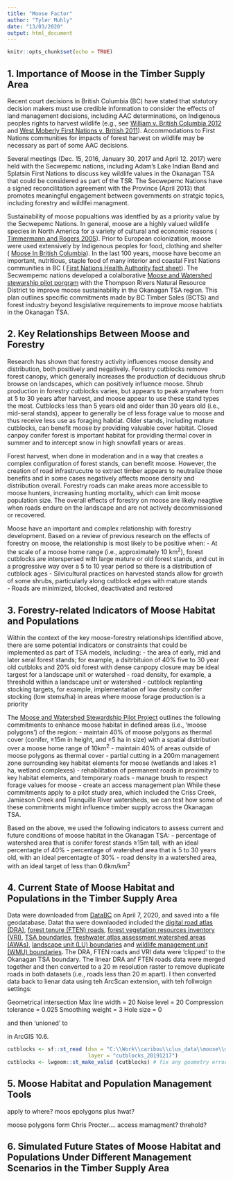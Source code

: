 ```yaml
---
title: "Moose Factor"
author: "Tyler Muhly"
date: "13/03/2020"
output: html_document
---
```


```r
knitr::opts_chunk$set(echo = TRUE)
```

## 1. Importance of Moose in the Timber Supply Area
Recent court decisions in British Columbia (BC) have stated that statutory decision makers must use credible information to consider the effects of land management decisions, including AAC determinations, on Indigenous peoples rights to harvest wildlife (e.g., see [William v. British Columbia 2012](https://www.bccourts.ca/jdb-txt/CA/12/02/2012BCCA0285.htm) and [West Moberly First Nations v. British 2011](https://www.bccourts.ca/jdb-txt/CA/11/02/2011BCCA0247.htm)). Accommodations to First Nations communities for impacts of forest harvest on wildlife may be necessary as part of some AAC decisions. 

Several meetings (Dec. 15, 2016, January 30, 2017 and April 12. 2017) were held with the Secwepemc nations, including Adam's Lake Indian Band and Splatsin First Nations to discuss key wildlife values in the Okanagan TSA that could be considered as part of the TSR. The Secwepemc Nations have a signed reconcilitation agreement with the Province (April 2013) that promotes meaningful engagement between governments on stratgic topics, including forestry and wildlfei managment. 

Sustainability of moose popualtions was identfied by as a priority value by the Secwepemc Nations. In general, moose are a highly valued wildlife species in North America for a variety of cultural and economic reasons ( [Timmermann and Rogers 2005](https://pdfs.semanticscholar.org/55d2/86e83dd7cae6da270c153858b3d1a98d89de.pdf)). Prior to European colonization, moose were used extensively by Indigenous peoples for food, clothing and shelter ( [Moose In British Columbia](http://www.env.gov.bc.ca/wld/documents/moose.pdf)). In the last 100 years, moose have become an important, nutritious, staple food of many interior and coastal First Nations communities in BC ( [First Nations Health Authority fact sheet](https://www.fnha.ca/Documents/Traditional_Food_Fact_Sheets.pdf)). The Secwempemc nations developed a colalborative [Moose and Watershed stewarship pilot porgram](https://www2.gov.bc.ca/gov/content/industry/forestry/managing-our-forest-resources/sustainable-forest-management-practices/moose-watershed-stewardship-pilot) with the Thompson Rivers Natural Resource District to improve moose sustainability in the Okanagan TSA region. This plan outlines specific commitments made by BC Timber Sales (BCTS) and forest industry beyond lesgislative requirements to improve moose habtiats in the Okanagan TSA. 

## 2. Key Relationships Between Moose and Forestry   
Research has shown that forestry activity influences moose density and distribution, both positively and negatively. Forestry cutblocks remove forest canopy, which generally increases the production of deciduous shrub browse on landscapes, which can positively influence moose. Shrub production in forestry cutblocks varies, but appears to peak anywhere from at 5 to 30 years after harvest, and moose appear to use these stand types the most. Cutblocks less than 5 years old and older than 30 years old (i.e., mid-seral stands), appear to generally be of less forage value to moose and thus receive less use as foraging habtiat. Older stands, including mature cutblocks, can benefit moose by providing valuable cover habitat. Closed canpoy conifer forest is important habitat for providing thermal cover in summer and to intercept snow in high snowfall years or areas. 

Forest harvest, when done in moderation and in a way that creates a complex configuration of forest stands, can benefit moose. However, the creation of road infrastrucutre to extract timber appears to neutralize those benefits and in some cases negatively affects moose density and distribution overall. Forestry roads can make areas more accessible to moose hunters, increasing hunting mortality, which can limit moose population size. The overall effects of forestry on moose are likely neagtive when roads endure on the landscape and are not actively decommissioned or recovered. 

Moose have an important and complex relationship with forestry development. Based on a review of previous research on the effects of forestry on moose, the relationship is most likely to be positive when:
  - At the scale of a moose home range (i.e., approximately 10 km^2^), forest cutblocks are interspersed with large mature or old forest stands, and cut in a progressive way over a 5 to 10 year period so there is a distribution of cutblock ages 
  - Silvicultural practices on harvested stands allow for growth of some shrubs, particularly along cutblock edges with mature stands   
  - Roads are minimized, blocked, deactivated and restored

## 3. Forestry-related Indicators of Moose Habitat and Populations
Within the context of the key moose-forestry relationships identified above, there are some potential indicators or constraints that could be implemented as part of TSA models, including: 
  - the area of early, mid and later seral forest stands; for example, a dsitrbituion of 40% five to 30 year old cutbloks and 20% old forest with dense canpopy closure may be ideal targest for a landscape unit or watershed 
  - road density, for example, a threshold within a landscape unit or watershed 
  - cutblock replanting stocking targets, for example, implementation of low density conifer stocking (low stems/ha) in areas where moose forage production is a priority 

The [Moose and Watershed Stewardship Pilot Project](https://www2.gov.bc.ca/assets/gov/farming-natural-resources-and-industry/forestry/stewardship/moose-and-watershed-stewardship-pilot/mwsp_final_plan_april_5_2016.pdf) outlines the following commitments to enhance moose habitat in defined areas (i.e., 'moose polygons') of the region:
  - maintain 40% of moose polygons as thermal cover (conifer, ≥15m in height, and ≥5 ha in size) with a spatial distribution over a moose home range of 10km^2^
  - maintain 40% of areas outside of moose polygons as thermal cover
  - partial cutting in a 200m management zone surrounding key habitat elements for moose (wetlands and lakes ≥1 ha, wetland complexes)
  - rehabilitation of permanent roads in proximity to key habitat elements, and temporary roads
  - manage brush to respect forage values for moose
  - create an access management plan
While these commitments apply to a pilot study area, which included the Criss Creek, Jamieson Creek and Tranquille River watersheds, we can test how some of these commitments might influence timber supply across the Okanagan TSA. 

Based on the above, we used the following indicators to assess current and future conditions of moose habitat in the Okanagan TSA:
  - percentage of watershed area that is conifer forest stands ≥15m tall, with an ideal percentagte of 40% 
  - percentage of watershed area that is 5 to 30 years old, with an ideal percentagte of 30%
  - road density in a watershed area, with an ideal target of less than 0.6km/km^2^ 

## 4. Current State of Moose Habitat and Populations in the Timber Supply Area

Data were downloaded from [DataBC](https://data.gov.bc.ca/) on April 7, 2020, and saved into a file geodatabase. Datat tha were downlaoded included the [digital road atlas (DRA)](https://catalogue.data.gov.bc.ca/dataset/digital-road-atlas-dra-master-partially-attributed-roads), [forest tenure (FTEN) roads](https://catalogue.data.gov.bc.ca/dataset/forest-tenure-road-segment-lines), [forest vegetation resources inventory (VRI)](https://catalogue.data.gov.bc.ca/dataset/vri-2019-forest-vegetation-composite-rank-1-layer-r1-), [TSA boundaries](https://catalogue.data.gov.bc.ca/dataset/fadm-timber-supply-area-tsa), [freshwater atlas assessment watershed areas (AWAs)](https://catalogue.data.gov.bc.ca/dataset/freshwater-atlas-assessment-watersheds), [landscape unit (LU) boundaries](https://catalogue.data.gov.bc.ca/dataset/landscape-units-of-british-columbia-current) and [wildlife management unit (WMU) boundaries](https://catalogue.data.gov.bc.ca/dataset/wildlife-management-units). The DRA, FTEN roads and VRI data were 'clipped' to the Okanagan TSA boundary. The linear DRA anf FTEN roads data were merged together and then converted to a 20 m resolution raster to remove duplicate roads in both datasets (i.e., roads less than 20 m apart). I then converted data back to lienar data using teh ArcScan extension, with teh follwoign settings: 

Geometrical intersection 
Max line width = 20 
Noise level = 20 
Compression tolerance = 0.025 
Smoothing weight = 3 
Hole size = 0 





and then 'unioned' to 

in ArcGIS 10.6. 






```r

cutblocks <- sf::st_read (dsn = "C:\\Work\\caribou\\clus_data\\moose\\moose_lch.gdb",
                          layer = "cutblocks_20191217")
cutblocks <- lwgeom::st_make_valid (cutblocks) # fix any geometry errors


```




## 5. Moose Habitat and Population Management Tools 


apply to where? moos epolygons plus hwat?





moose polygons form Chris Procter.... access mamagment? threhold?








## 6. Simulated Future States of Moose Habitat and Populations Under Different Management Scenarios in the Timber Supply Area 








